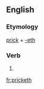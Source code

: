 ==English==

===Etymology===
[[prick]] + [[-eth]]

===Verb===
{{infl|en|verb form}}

# {{archaic third-person singular of|prick}}

[[fr:pricketh]]